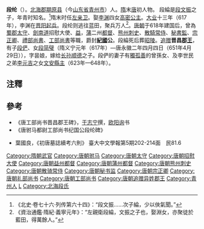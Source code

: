 '''段纶'''（{{bd|6世纪|？|642年|5月28日|catIdx=D}}）。[[北海郡|北海郡]][[期原县|期原县]]（今[[山东省|山东省]][[青州市|青州市]]）人。[[隋朝|隋]]末[[唐朝|唐]]初人物。
段綸是[[段文振|段文振]]之子，年青时知名。<ref>《北史·卷七十六·列传第六十四》：“段文振……次子綸，少以俠氣聞。”</ref>隋末时任[[左亲卫|左亲卫]]。娶[[李渊|李渊]]四女[[高密公主_(唐朝)|高密公主]]。[[大业_(年号)|大业]]十三年（617年），李渊在[[晋阳起兵|晋阳起兵]]。段纶则逃往蓝田，聚兵万人<ref>《資治通鑑·隋紀·義寧元年》：“左親衛段綸，文振之子也，娶淵女，亦聚徒於藍田，得萬餘人。”</ref>。[[唐朝|唐朝]]于618年建国后，曾為[[蜀郡|蜀郡]][[太守|太守]]、[[劍南道|劍南道]]招慰大使、[[益州|益]]，[[蒲州|蒲]]二州[[都督|都督]]、[[熊州|熊州]][[刺史|刺史]]、[[散騎常侍|散騎常侍]]、[[秘書監|秘書監]]、[[宗正卿|宗正卿]]、[[禮部尚書|禮部尚書]]、[[工部尚書|工部尚書]]等職，爵封'''[[紀國|紀國]]公'''。段綸死后葬[[唐昭陵|昭陵]]。[[追赠|追赠]]'''晋昌[[郡王|郡王]]'''，有子[[段俨|段俨]]、女[[段简璧|段简璧]]（隋义宁元年（617年）—唐永徽二年四月四日（651年4月29日）），字昙娘，嫁给[[长孙顺德|长孙顺德]]之子。段俨的妻子有[[獨孤善|獨孤善]]的曾孫女、及李世民之弟[[李元吉|李元吉]]之女[[文安縣主|文安縣主]]（623年—648年）。

== 注釋 ==
{{reflist}}

== 參考 ==
*《唐工部尚书晋昌郡王碑》，[[于志宁|于志宁]]撰，[[欧阳询|欧阳询]]书
*《唐驸马都尉工部尚书纪国公段纶碑》

*葉國良，《初唐墓誌續考六則》 臺大中文學報第5期202-214面　民81.6

{{DEFAULTSORT:D}}
[[Category:隋朝武官|Category:隋朝武官]]
[[Category:唐朝驸马|Category:唐朝驸马]]
[[Category:唐朝太守|Category:唐朝太守]]
[[Category:唐朝招慰大使|Category:唐朝招慰大使]]
[[Category:唐朝益州都督|Category:唐朝益州都督]]
[[Category:唐朝蒲州都督|Category:唐朝蒲州都督]]
[[Category:唐朝熊州刺史|Category:唐朝熊州刺史]]
[[Category:唐朝散骑常侍|Category:唐朝散骑常侍]]
[[Category:唐朝秘书监|Category:唐朝秘书监]]
[[Category:唐朝宗正卿|Category:唐朝宗正卿]]
[[Category:唐朝礼部尚书|Category:唐朝礼部尚书]]
[[Category:唐朝工部尚书|Category:唐朝工部尚书]]
[[Category:唐朝追赠异姓郡王|Category:唐朝追赠异姓郡王]]
[[Category:青州人|Category:青州人]]
[[Category:段姓|L]]
[[Category:北海段氏|Category:北海段氏]]